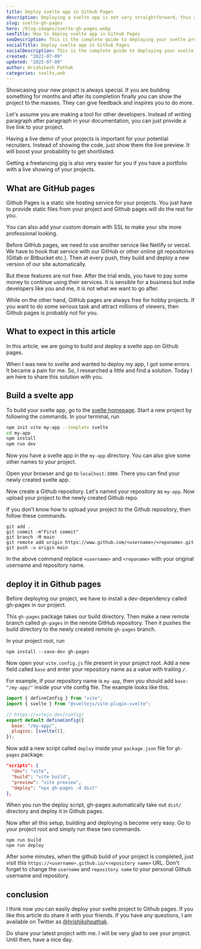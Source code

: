 ```yaml
---
title: Deploy svelte app in Github Pages
description: Deploying a svelte app is not very straightforward, this article contains a step-by-step guide to deploying a svelte app on Github pages.
slug: svelte-gh-pages
hero: /blog-images/svelte-gh-pages.webp
seoTitle: How to deploy svelte app in Github Pages
seoDescription: This is the complete guide to deploying your svelte project in GitHub pages with the gh-pages package.
socialTitle: Deploy svelte app in Github Pages
socialDescription: This is the complete guide to deploying your svelte project in GitHub pages with the gh-pages package.
created: "2022-07-09"
updated: "2022-07-09"
author: Hrishikesh Pathak
categories: svelte,web
---
```


Showcasing your new project is always special. If you are building something for months and after its completion finally you can show the project to the masses. They can give feedback and inspires you to do more.

Let's assume you are making a tool for other developers. Instead of writing paragraph after paragraph in your documentation, you can just provide a live link to your project.

Having a live demo of your projects is important for your potential recruiters. Instead of showing the code, just show them the live preview. It will boost your probability to get shortlisted.

Getting a freelancing gig is also very easier for you if you have a portfolio with a live showing of your projects.

## What are GitHub pages

Github Pages is a static site hosting service for your projects. You just have to provide static files from your project and Github pages will do the rest for you.

You can also add your custom domain with SSL to make your site more professional looking.

Before GitHub pages, we need to use another service like Netlify or vercel. We have to hook that service with our GitHub or other online git repositories (Gitlab or Bitbucket etc.). Then at every push, they build and deploy a new version of our site automatically.

But these features are not free. After the trial ends, you have to pay some money to continue using their services. It is sensible for a business but indie developers like you and me, it is not what we want to go after.

While on the other hand, GitHub pages are always free for hobby projects. If you want to do some serious task and attract millions of viewers, then Github pages is probably not for you.

## What to expect in this article

In this article, we are going to build and deploy a svelte app on Github pages.

When I was new to svelte and wanted to deploy my app, I got some errors. It became a pain for me. So, I researched a little and find a solution. Today I am here to share this solution with you.

## Build a svelte app

To build your svelte app, go to the [svelte homepage](https://svelte.dev/). Start a new project by following the commands. In your terminal, run

```bash
npm init vite my-app --template svelte
cd my-app
npm install
npm run dev
```

Now you have a svelte app in the `my-app` directory. You can also give some other names to your project.

Open your browser and go to `localhost:3000`. There you can find your newly created svelte app.

Now create a Github repository. Let's named your repository as `my-app`. Now upload your project to the newly created Github repo.

If you don't know how to upload your project to the Github repository, then follow these commands.

```shell
git add .
git commit -m"First commit"
git branch -M main
git remote add origin https://www.github.com/<username>/<reponame>.git
git push -u origin main
```

In the above command replace `<username>` and `<reponame>` with your original username and repository name.

## deploy it in Github pages

Before deploying our project, we have to install a dev-dependency called gh-pages in our project.

This `gh-pages` package takes our build directory. Then make a new remote branch called `gh-pages` in the remote GitHub repository. Then it pushes the build directory to the newly created remote `gh-pages` branch.

In your project root, run

```shell
npm install --save-dev gh-pages
```

Now open your `vite.config.js` file present in your project root. Add a new field called `base` and enter your repository name as a value with trailing `/`.

For example, if your repository name is `my-app`, then you should add `base: "/my-app/"` inside your vite config file. The example looks like this.

```js
import { defineConfig } from "vite";
import { svelte } from "@sveltejs/vite-plugin-svelte";

// https://vitejs.dev/config/
export default defineConfig({
  base: "/my-app/",
  plugins: [svelte()],
});
```

Now add a new script called `deploy` inside your `package.json` file for `gh-pages` package.

```json
"scripts": {
  "dev": "vite",
  "build": "vite build",
  "preview": "vite preview",
  "deploy": "npx gh-pages -d dist"
},
```

When you run the deploy script, gh-pages automatically take out `dist/` directory and deploy it in Github pages.

Now after all this setup, building and deploying is become very easy. Go to your project root and simply run these two commands.

```shell
npm run build
npm run deploy
```

After some minutes, when the github build of your project is completed, just visit this `https://<username>.github.io/<repository name>` URL. Don't forget to change the `username` and `repository name` to your personal Github username and repository.

## conclusion

I think now you can easily deploy your svelte project to Github pages. If you like this article do share it with your friends. If you have any questions, I am available on Twitter as [@hrishikshpathak](https://twitter.com/hrishikshpathak).

Do share your latest project with me. I will be very glad to see your project. Until then, have a nice day.
